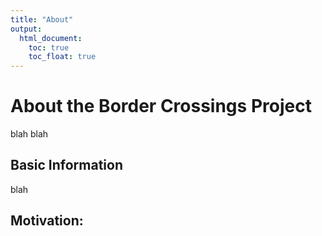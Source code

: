 ```yaml
---
title: "About"
output: 
  html_document:
    toc: true
    toc_float: true
---
```


# About the Border Crossings Project


blah blah 

## Basic Information

blah

## Motivation:


 